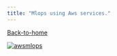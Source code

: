 ```yaml
---
title: "Mlops using Aws services."
---
```

[Back-to-home](index.html)

[![awsmlops](images/awsmlops.PNG)](awsmlops.html)
